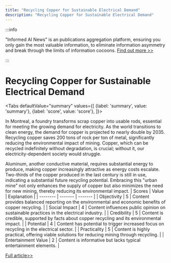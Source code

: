 ```yaml
---
title: "Recycling Copper for Sustainable Electrical Demand"
description: "Recycling Copper for Sustainable Electrical Demand"
---
```



:::info

"Informed AI News" is an publications aggregation platform, ensuring you only gain the most valuable information, to eliminate information asymmetry and break through the limits of information cocoons.  [Find out more >>](/)

:::

# Recycling Copper for Sustainable Electrical Demand


<Tabs
	defaultValue="summary"
	values={[
	{label: 'summary', value: 'summary'},
	{label: 'score', value: 'score'},
]}>
<TabItem value="summary">


In Montreal, a foundry transforms scrap copper into usable rods, essential for meeting the growing demand for electricity. As the world transitions to clean energy, the demand for copper is projected to nearly double by 2035. Recycling copper saves 200 tons of rock per ton of metal, significantly reducing the environmental impact of mining. Copper, which can be recycled indefinitely without degradation, is crucial; without it, our electricity-dependent society would struggle.

Aluminum, another conductive material, requires substantial energy to produce, making copper increasingly attractive as energy costs escalate. Two-thirds of the copper produced in the last century is still in use, indicating a substantial future recycling potential. Embracing this "urban mine" not only enhances the supply of copper but also minimizes the need for new mining, thereby reducing its environmental impact.
</TabItem>
<TabItem value="score">
	| Scores     | Value   | Explanation |
	| -------- | ------- | ------- |
	| Objectivity  | 5    | Content provides balanced reporting on the environmental and economic benefits of copper recycling.    |
	| Social Impact | 4     | Content influences public opinion on sustainable practices in the electrical industry.    |
	| Credibility    | 5    | Content is credible, supported by facts about copper recycling and its environmental impact.    |
	| Potential    | 4    | Content has potential to trigger increased focus on recycling in the electrical sector.    |
	| Practicality    | 5    | Content is highly practical, offering viable solutions for reducing mining through recycling.    |
	| Entertainment Value    | 2    | Content is informative but lacks typical entertainment elements.    |
</TabItem>
</Tabs>

[Full article>>](https://apnews.com/article/copper-recycling-nexans-mining-electrification-wire-minerals-e61b4a11217528696fb66388ca8a1945)
